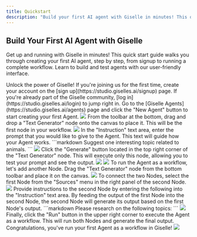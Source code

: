 ```yaml
---
title: Quickstart
description: "Build your first AI agent with Giselle in minutes! This quick start guide covers signup to running a workflow."
---
```


## Build Your First AI Agent with Giselle

Get up and running with Giselle in minutes! This quick start guide walks you through creating your first AI agent, step by step, from signup to running a complete workflow. Learn to build and test agents with our user-friendly interface.

<Steps>
  <Step title="Sign Up">
    Unlock the power of Giselle! If you're joining us for the first time, create your account on the [sign up](https://studio.giselles.ai/signup) page. If
    you're already part of the Giselle community, [log in](https://studio.giselles.ai/login) to jump right in.
  </Step>
  <Step title="Build an Agent">
    <AccordionGroup>
      <Accordion title="Create an Agent">
        Go to the [Giselle Agents](https://studio.giselles.ai/agents) page and click the "New Agent" button to start creating your first Agent.
        <Frame>
          <img src="/images/quickstart/new-agent.png" />
        </Frame>
      </Accordion>
      <Accordion title="Place a Node">
        From the toolbar at the bottom, drag and drop a "Text Generator" node onto the canvas to place it. This will be the first node in your workflow.
        <Frame>
          <img src="/images/quickstart/place-text-generator.png" />
        </Frame>
      </Accordion>
      <Accordion title="Give Instructions to Your Agent">
        In the "Instruction" text area, enter the prompt that you would like to give to the Agent. This text will guide how your Agent works.
        ```markdown
        Suggest one interesting topic related to animals.
        ```
        <Frame>
          <img src="/images/quickstart/give-instructions-to-your-agent.png" />
        </Frame>
      </Accordion>
      <Accordion title="Test Out Your Agent">
        Click the "Generate" button located in the top right corner of the "Text Generator" node. This will execute only this node, allowing you to test your prompt and see the output.
        <Frame>
          <img src="/images/quickstart/run-a-test-drive-of-your-agent.png" />
        </Frame>
        <Frame>
          <img src="/images/quickstart/run-a-test-drive-of-your-agent-result.png" />
        </Frame>
      </Accordion>
    </AccordionGroup>
  </Step>
  <Step title="Run the Agent as a Workflow">
    <AccordionGroup>
      <Accordion title="Add Another Node">
        To run the Agent as a workflow, let's add another Node. Drag the "Text Generator" node from the bottom toolbar and place it on the canvas.
        <Frame>
          <img src="/images/quickstart/add-another-node.png" />
        </Frame>
      </Accordion>
      <Accordion title="Connect the Nodes">
        To connect the two Nodes, select the first Node from the "Sources" menu in the right panel of the second Node.
        <Frame>
          <img src="/images/quickstart/connect-the-nodes.png" />
        </Frame>
      </Accordion>
      <Accordion title="Give Instructions to the Second Node">
        Provide instructions to the second Node by entering the following into the "Instruction" text area. By feeding the output of the first Node into the second Node, the second Node will generate its output based on the first Node's output.
        ```markdown
        Please research on the following topics:
        ```
        <Frame>
          <img src="/images/quickstart/give-instructions-to-the-second-node.png" />
        </Frame>
      </Accordion>
      <Accordion title="Run Your Agent">
        Finally, click the "Run" button in the upper right corner to execute the Agent as a workflow. This will run both Nodes and generate the final output. Congratulations, you've run your first Agent as a workflow in Giselle!
        <Frame>
          <img src="/images/quickstart/run-the-agent-as-a-workflow.png" />
        </Frame>
      </Accordion>
    </AccordionGroup>
  </Step>
</Steps>
